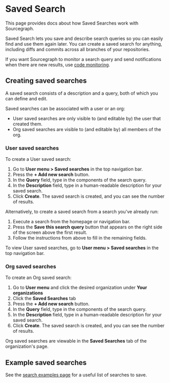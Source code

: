 # Saved Search

<p className="subtitle">This page provides docs about how Saved Searches work with Sourcegraph.</p>

Saved Search lets you save and describe search queries so you can easily find and use them again later. You can create a saved search for anything, including diffs and commits across all branches of your repositories.

If you want Sourcegraph to monitor a search query and send notifications when there are new results, use [code monitoring](/code_monitoring/).

## Creating saved searches

A saved search consists of a description and a query, both of which you can define and edit.

Saved searches can be associated with a user or an org:

- User saved searches are only visible to (and editable by) the user that created them.
- Org saved searches are visible to (and editable by) all members of the org.

### User saved searches

To create a User saved search:

1. Go to **User menu > Saved searches** in the top navigation bar.
1. Press the **+ Add new search** button.
1. In the **Query** field, type in the components of the search query.
1. In the **Description** field, type in a human-readable description for your saved search.
1. Click **Create**. The saved search is created, and you can see the number of results.

Alternatively, to create a saved search from a search you've already run:

1. Execute a search from the homepage or navigation bar.
1. Press the **Save this search query** button that appears on the right side of the screen above the first result.
1. Follow the instructions from above to fill in the remaining fields.

To view User saved searches, go to **User menu > Saved searches** in the top navigation bar.

### Org saved searches

To create an Org saved search:

1. Go to **User menu** and click the desired organization under **Your organizations**
1. Click the **Saved Searches** tab
1. Press the **+ Add new search** button.
1. In the **Query** field, type in the components of the search query.
1. In the **Description** field, type in a human-readable description for your saved search.
1. Click **Create**. The saved search is created, and you can see the number of results.

Org saved searches are viewable in the **Saved Searches** tab of the organization's page.

## Example saved searches

See the [search examples page](/code-search/examples) for a useful list of searches to save.
